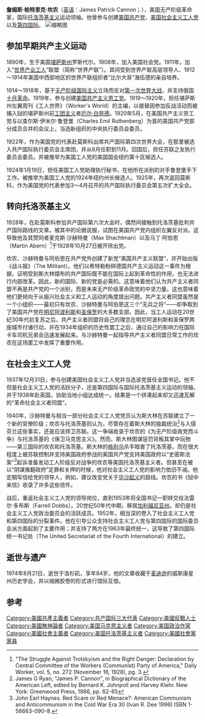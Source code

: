 '''詹姆斯·帕特里克·坎农'''（[[英语|英语]]：James Patrick Cannon；{{bd|1890年|2月11日|1974年|8月21日}}），美国无产阶级革命家，国际[[托洛茨基主义|托洛茨基主义]]运动领袖。他曾参与创建[[美国共产党|美国共产党]]、[[美国社会主义工人党|美国社会主义工人党]]以及[[第四国际|第四国际]]。
{{托洛茨基主义}}
[[File:JamesPCannon.jpg|缩略图]]
== 参加早期共产主义运动 ==

1890年，生于美国[[堪萨斯州|堪萨斯州]]罗斯代尔。1908年，加入美国社会党。1911年，加入“[[世界产业工人|世界产业工人]]”联盟（简称“世界产联”）。其间受到世界产联高层领导人、1912～1914年美国中西部地区的世界产联组织者“比尔大哥”海伍德的亲自培养。

1914～1918年，基于[[无产阶级国际主义|无产阶级国际主义]]立场而反对[[第一次世界大战|第一次世界大战]]，并支持俄国[[十月革命|十月革命]]。1919年，参与创建[[美国共产主义劳工党|美国共产主义劳工党]]。1919～1920年，担任堪萨斯州左翼周刊《工人世界》（Worker's World）的主编，以接替因参加反战活动而被捕入狱的堪萨斯州前[[工团主义|工团主义]]者[[厄尔·白劳德|厄尔·白劳德]]。1920年5月，在美国共产主义劳工党与以查尔斯·伊米尔·鲁登堡（Charles Emil Ruthenberg）为首的美国共产党部分成员合并的会议上，当选新组织的中央执行委员会委员。

1922年，作为美国党的代表赴莫斯科出席共产国际第四次世界大会，在那里被选入共产国际执行委员会主席团，并从8月任职到11月。回国后，担任苏联之友执行委员会委员。并被推举为美国工人党的美国国会纽约第十区候选人。

1924年1月19日，担任美国工人党助理执行秘书，在他所在派别的对手鲁登堡手下工作。被推举为美国工人党的1924年纽约州长候选人。1925年，再次返回莫斯科，作为美国党的代表参加3～4月召开的共产国际执行委员会第五次扩大全会。

== 转向托洛茨基主义 ==

1928年，在赴莫斯科参加共产国际第六次大会时，偶然间接触到托洛茨基批判共产国际路线的文章。被其中的论据说服，试图在美国共产党内组织左翼反对派。这导致他及其赞同者麦克斯·沙赫特曼（Max Shachtman）以及马丁·阿伯恩（Martin Abern）<ref>"The Struggle Against Trotskyism and the Right Danger: Declaration by Central Committee of the Workers (Communist) Party of America," Daily Worker, vol. 5, no. 272 (November 16, 1928), pg. 3.</ref>于1928年10月27日被开除出党。

坎农、沙赫特曼与阿伯恩在共产党外创建了新党“美国共产主义联盟”，并开始出版《战斗报》（The Militant）。他们以希特勒粉碎德国共产主义运动这一事件为根据，证明受到斯大林摆布的共产国际既不能在国际上起到革命性的作用，也无法进行内部改革。因此，新的国际、新的党是必需的。这意味着他们认为共产主义者同盟不再是共产党的一个派别，而是未来无产阶级革命政党的中坚力量。这也意味着他们更倾向于从振兴社会主义和工人运动的角度提出问题。共产主义者同盟虽然是一个小组织——最初只有坎农、沙赫特曼与阿伯恩这三个“无兵之将”——却争取到了美国共产党在[[明尼阿波利斯|明尼阿波利斯]]和[[圣保罗_(明尼苏达州)|圣保罗]]的大多数支部。因此，当工人运动在20世纪30年代初复苏之后，共产主义者同盟将自己的理念在明尼阿波利斯和圣保罗两座城市付诸行动，并在1934年组织的历史性罢工之后，通过自己的影响力在国际卡车司机兄弟会迅速发展起来。与沙赫特曼一起指导共产主义者同盟日常工作的坎农在这场罢工中发挥了重要作用。

== 在社会主义工人党 ==

1937年12月31日，参与创建美国社会主义工人党并当选该党首任全国书记。他不但是社会主义工人党的活跃分子，还是第四国际与国际托洛茨基主义运动的领袖，并于1938年赴英国，协助当地小组达成统一。结果是一个拼凑起来却又迅速​​瓦解的“革命社会主义者同​​盟”。

1940年，沙赫特曼与相当一部分社会主义工人党党员认为斯大林在苏联建立了一个新的官僚阶级；坎农与托洛茨基则认为，尽管存在着斯大林的独裁统治<ref>James G Ryan, "James P. Cannon", in Biographical Dictionary of the American Left, edited by Bernard K. Johnpoll and Harvey Klehr. New York: Greenwood Press, 1986, pp. 62-65</ref>与入侵芬兰这些事实，还是应该捍卫苏联。这一争端收录于坎农的《为无产阶级政党而斗争》与托洛茨基的《保卫马克思主义》。然而，斯大林图谋惩罚背叛其掌中玩物——第三国际的坎农和托洛茨基。斯大林的[[内务人民委员部国家安全总局|格别乌]]杀手暗害了托洛茨基，而在很大程度上被苏联控制并支持美国政府参战的美国共产党支持美国政府以“史密斯法案”<ref>John Earl Haynes. Red Scare or Red Menace?: American Communism and Anticommunism in the Cold War Era 30 (Ivan R. Dee 1996) ISBN 1-56663-090-8.</ref>起诉准备发动工人阶级反对战争的坎农等美国托洛茨基主义者。但甚至在被以“阴谋推翻政府”定罪和关押的时候，他对社会主义工人党的影响力依旧不减。他定期写信给党的领导人，例如，建议改变党关于[[华沙起义|华沙起义]]的路线。坎农的书《狱中来信》收录了许多这些信件。

战后，重返社会主义工人党的领导岗位，直到1953年将全国书记一职转交给法雷尔·多布斯（Farrell Dobbs）。20世纪50年代中期，移居[[加利福尼亚州|加利福尼亚州]]。却仍是社会主义工人党政治委员会的活跃成员。1952年，相当深的卷入了社会主义工人党和第四国际的分裂事件。他在引导公众支持社会主义工人党与第四国际的国际委员会派方面起到了主要作用；并支持了两方在1963年最终统一，这导致了第四国际统一书记处（The United Secretariat of the Fourth International）的建立。

== 逝世与遗产 ==

1974年8月21日，逝世于洛杉矶，享年84岁。他的文章收藏于[[麦迪逊|麦迪逊]]的威斯康星州历史学会，并以缩微胶卷的形式进行馆际互借。

==参考==
 {{reflist}}

[[Category:美國共產主義者|Category:美國共產主義者]]
[[Category:共产国际三大代表|Category:共产国际三大代表]]
[[Category:美國反戰人士|Category:美國反戰人士]]
[[Category:美國無神論者|Category:美國無神論者]]
[[Category:美国马克思主义者|Category:美国马克思主义者]]
[[Category:美国政治作家|Category:美国政治作家]]
[[Category:美國社會主義者|Category:美國社會主義者]]
[[Category:美国托洛茨基主义者|Category:美国托洛茨基主义者]]
[[Category:美國社會黨黨員|Category:美國社會黨黨員]]